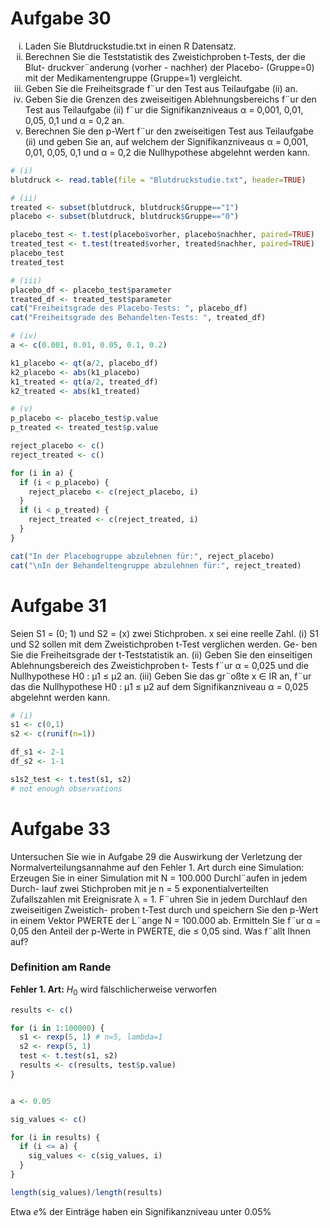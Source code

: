 # Aufgabe 30
(i) Laden Sie Blutdruckstudie.txt in einen R Datensatz.
(ii) Berechnen Sie die Teststatistik des Zweistichproben t-Tests, der die Blut-
druckver¨anderung (vorher - nachher) der Placebo- (Gruppe=0) mit der
Medikamentengruppe (Gruppe=1) vergleicht.
(iii) Geben Sie die Freiheitsgrade f¨ur den Test aus Teilaufgabe (ii) an.
(iv) Geben Sie die Grenzen des zweiseitigen Ablehnungsbereichs f¨ur den Test
aus Teilaufgabe (ii) f¨ur die Signifikanzniveaus α = 0,001, 0,01, 0,05, 0,1
und α = 0,2 an.
(v) Berechnen Sie den p-Wert f¨ur den zweiseitigen Test aus Teilaufgabe (ii)
und geben Sie an, auf welchem der Signifikanzniveaus α = 0,001, 0,01, 0,05, 0,1
und α = 0,2 die Nullhypothese abgelehnt werden kann.


```r
# (i)
blutdruck <- read.table(file = "Blutdruckstudie.txt", header=TRUE)

# (ii)
treated <- subset(blutdruck, blutdruck$Gruppe=="1")
placebo <- subset(blutdruck, blutdruck$Gruppe=="0")

placebo_test <- t.test(placebo$vorher, placebo$nachher, paired=TRUE)
treated_test <- t.test(treated$vorher, treated$nachher, paired=TRUE)
placebo_test
treated_test

# (iii)
placebo_df <- placebo_test$parameter
treated_df <- treated_test$parameter
cat("Freiheitsgrade des Placebo-Tests: ", placebo_df)
cat("Freiheitsgrade des Behandelten-Tests: ", treated_df)

# (iv)
a <- c(0.001, 0.01, 0.05, 0.1, 0.2)

k1_placebo <- qt(a/2, placebo_df)
k2_placebo <- abs(k1_placebo)
k1_treated <- qt(a/2, treated_df)
k2_treated <- abs(k1_treated)

# (v)
p_placebo <- placebo_test$p.value
p_treated <- treated_test$p.value

reject_placebo <- c()
reject_treated <- c()

for (i in a) {
  if (i < p_placebo) {
    reject_placebo <- c(reject_placebo, i)
  }
  if (i < p_treated) {
    reject_treated <- c(reject_treated, i)
  }
}

cat("In der Placebogruppe abzulehnen für:", reject_placebo)
cat("\nIn der Behandeltengruppe abzulehnen für:", reject_treated)
```
# Aufgabe 31
Seien S1 = (0; 1) und S2 = (x) zwei Stichproben. x sei eine reelle
Zahl.
(i) S1 und S2 sollen mit dem Zweistichproben t-Test verglichen werden. Ge-
ben Sie die Freiheitsgrade der t-Teststatistik an.
(ii) Geben Sie den einseitigen Ablehnungsbereich des Zweistichproben t-
Tests f¨ur α = 0,025 und die Nullhypothese H0 : μ1 ≤ μ2 an.
(iii) Geben Sie das gr¨oßte x ∈ IR an, f¨ur das die Nullhypothese H0 : μ1 ≤ μ2
auf dem Signifikanzniveau α = 0,025 abgelehnt werden kann.

```r
# (i)
s1 <- c(0,1)
s2 <- c(runif(n=1))

df_s1 <- 2-1
df_s2 <- 1-1

s1s2_test <- t.test(s1, s2)
# not enough observations

```

# Aufgabe 33
Untersuchen Sie wie in Aufgabe 29 die Auswirkung der Verletzung
der Normalverteilungsannahme auf den Fehler 1. Art durch eine Simulation:
Erzeugen Sie in einer Simulation mit N = 100.000 Durchl¨aufen in jedem Durch-
lauf zwei Stichproben mit je n = 5 exponentialverteilten Zufallszahlen mit
Ereignisrate λ = 1. F¨uhren Sie in jedem Durchlauf den zweiseitigen Zweistich-
proben t-Test durch und speichern Sie den p-Wert in einem Vektor PWERTE der
L¨ange N = 100.000 ab. Ermitteln Sie f¨ur α = 0,05 den Anteil der p-Werte in
PWERTE, die ≤ 0,05 sind. Was f¨allt Ihnen auf?

### Definition am Rande
**Fehler 1. Art:** $H_0$ wird fälschlicherweise verworfen

```r
results <- c()

for (i in 1:100000) {
  s1 <- rexp(5, 1) # n=5, lambda=1
  s2 <- rexp(5, 1)
  test <- t.test(s1, s2)
  results <- c(results, test$p.value)
}


a <- 0.05

sig_values <- c()

for (i in results) {
  if (i <= a) {
    sig_values <- c(sig_values, i)
  }
}

length(sig_values)/length(results)

```
Etwa $e\%$ der Einträge haben ein Signifikanzniveau unter $0.05\%$












